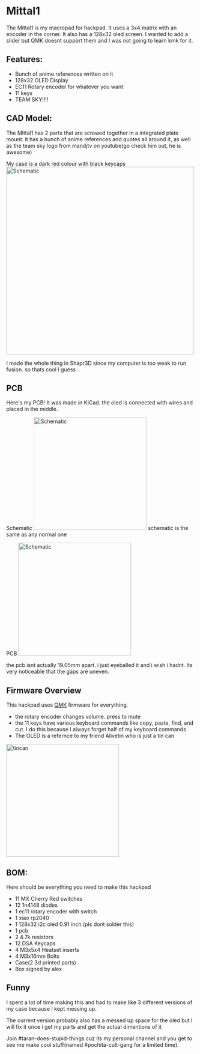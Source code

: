 
# Mittal1

The Mittal1 is my macropad for hackpad. It uses a 3x4 matrix with an encoder in the corner. It also has a 128x32 oled screen. I wanted to add a slider but QMK doesnt support them and I was not going to learn kmk for it.
## Features:
- Bunch of anime references written on it
- 128x32 OLED Display
- EC11 Rotary encoder for whatever you want
- 11 keys
- TEAM SKY!!!!


## CAD Model:

The Mittal1 has 2 parts that are screwed together in a integrated plate mount. it has a bunch of anime references and quotes all around it, as well as the team sky logo from mandjtv on youtube(go check him out, he is awesome)

My case is a dark red colour with black keycaps
<img src={cadImage} alt="Schematic" width="500"/>

I made the whole thing in Shapr3D since my computer is too weak to run fusion. so thats cool I guess

## PCB
Here's my PCB! It was made in KiCad. the oled is connected with wires and placed in the middle.

Schematic
<img src={schematicImage} alt="Schematic" width="300"/>
schematic is the same as any normal one

PCB
<img src={pcbImage} alt="Schematic" width="300"/>

the pcb isnt actually 19.05mm apart. i just eyeballed it and i wish i hadnt. Its very noticeable that the gaps are uneven.

## Firmware Overview
This hackpad uses [QMK](https://qmk.fm/) firmware for everything. 

- the rotary encoder changes volume. press to mute
- the 11 keys have various keyboard commands like copy, paste, find, and cut. I do this because I always forget half of my keyboard commands
- The OLED is a refernce to my friend Alivetin who is just a tin can

<img src={tincan} alt="tincan" width="300"/>


## BOM:
Here should be everything you need to make this hackpad

- 11 MX Cherry Red switches
- 12 1n4148 diodes
- 1 ec11 rotary encoder with switch
- 1 xiao rp2040
- 1 128x32 i2c oled 0.91 inch (pls dont solder this)
- 1 pcb
- 2 4.7k resistors
- 12 DSA Keycaps
- 4 M3x5x4 Heatset inserts
- 4 M3x16mm Bolts
- Case(2 3d printed parts)
- Box signed by alex



## Funny
I spent a lot of time making this and had to make like 3 different versions of my case because I kept messing up.

The current version probably also has a messed up space for the oled but I will fix it once i get my parts and get the actual dimentions of it

Join #taran-does-stupid-things cuz its my personal channel and you get to see me make cool stuff(named #pochita-cult-gang for a limited time).
